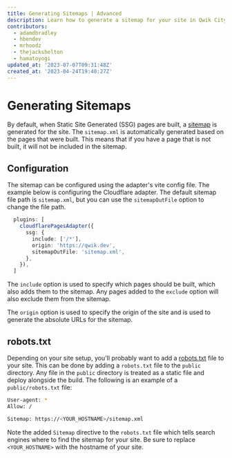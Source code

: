 ```yaml
---
title: Generating Sitemaps | Advanced
description: Learn how to generate a sitemap for your site in Qwik City.
contributors:
  - adamdbradley
  - hbendev
  - mrhoodz
  - thejackshelton
  - hamatoyogi
updated_at: '2023-07-07T09:31:48Z'
created_at: '2023-04-24T19:40:27Z'
---
```


# Generating Sitemaps

By default, when Static Site Generated (SSG) pages are built, a [sitemap](https://en.wikipedia.org/wiki/Sitemaps) is generated for the site. The `sitemap.xml` is automatically generated based on the pages that were built. This means that if you have a page that is not built, it will not be included in the sitemap.

## Configuration

The sitemap can be configured using the adapter's vite config file. The example below is configuring the Cloudflare adapter. The default sitemap file path is `sitemap.xml`, but you can use the `sitemapOutFile` option to change the file path. 

```ts
  plugins: [
    cloudflarePagesAdapter({
      ssg: {
        include: ['/*'],
        origin: 'https://qwik.dev',
        sitemapOutFile: 'sitemap.xml',
      },
    }),
  ]
```

The `include` option is used to specify which pages should be built, which also adds them to the sitemap. Any pages added to the `exclude` option will also exclude them from the sitemap. 

The `origin` option is used to specify the origin of the site and is used to generate the absolute URLs for the sitemap.

## robots.txt

Depending on your site setup, you'll probably want to add a [robots.txt](https://en.wikipedia.org/wiki/Robots.txt) file to your site. This can be done by adding a `robots.txt` file to the `public` directory. Any file in the `public` directory is treated as a static file and deploy alongside the build. The following is an example of a `public/robots.txt` file:

```bash
User-agent: *
Allow: /

Sitemap: https://<YOUR_HOSTNAME>/sitemap.xml
```

Note the added `Sitemap` directive to the `robots.txt` file which tells search engines where to find the sitemap for your site. Be sure to replace `<YOUR_HOSTNAME>` with the hostname of your site.
